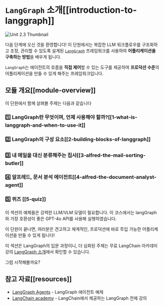 # `LangGraph` 소개[[introduction-to-langgraph]]

<img src="https://huggingface.co/datasets/agents-course/course-images/resolve/main/en/unit2/LangGraph/LangGraph.png" alt="Unit 2.3 Thumbnail"/>

다음 단계에 오신 것을 환영합니다! 이 단원에서는 복잡한 LLM 워크플로우를 구조화하고 조정, 관리할 수 있도록 설계된 [`LangGraph`](https://github.com/langchain-ai/langgraph) 프레임워크를 사용하여 **어플리케이션을 구축하는 방법**을 배우게 됩니다.

`LangGraph`는 에이전트의 흐름을 **직접 제어**할 수 있는 도구를 제공하여 **프로덕션 수준**의 어플리케이션을 만들 수 있게 해주는 프레임워크입니다.

## 모듈 개요[[module-overview]]

이 단원에서 함께 살펴볼 주제는 다음과 같습니다

### 1️⃣ LangGraph란 무엇이며, 언제 사용해야 할까?[[1-what-is-langgraph-and-when-to-use-it]]
### 2️⃣ LangGraph의 구성 요소[[2-building-blocks-of-langgraph]]
### 3️⃣ 내 메일을 대신 분류해주는 집사[[3-alfred-the-mail-sorting-butler]]
### 4️⃣ 알프레드, 문서 분석 에이전트[[4-alfred-the-document-analyst-agent]]
### 5️⃣ 퀴즈 [[5-quiz]]

<Tip warning={true}>
이 섹션의 예제들은 강력한 LLM/VLM 모델이 필요합니다. 이 코스에서는 langGraph와 가장 호환성이 좋은 GPT-4o API를 사용해 실행하였습니다.
</Tip>

이 단원이 끝나면, 여러분은 견고하고 체계적인, 프로덕션에 바로 투입 가능한 어플리케이션을 만들 수 있게 됩니다!

이 섹션은 LangGraph의 입문 과정이니, 더 심화된 주제는 무료 LangChain 아카데미 강의 [LangGraph 소개](https://academy.langchain.com/courses/intro-to-langgraph)에서 확인할 수 있습니다.

그럼 시작해볼까요?

## 참고 자료[[resources]]

- [LangGraph Agents](https://langchain-ai.github.io/langgraph/) - LangGraph 에이전트 예제
- [LangChain academy](https://academy.langchain.com/courses/intro-to-langgraph) - LangChain에서 제공하는 LangGraph 전체 강의
